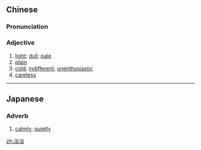 ==Chinese==
{{zh-forms}}

===Pronunciation===
{{zh-pron
|m=dàndàn
|cat=a
}}

===Adjective===
{{zh-adj}}

# [[light]]; [[dull]]; [[pale]] {{gloss|of colour}}
# [[plain]] {{gloss|of flavour}}
# [[cold]]; [[indifferent]]; [[unenthusiastic]]
# [[careless]]

----

==Japanese==
{{ja-kanjitab|たん|たん|yomi=on}}

===Adverb===
{{ja-pos|たんたん|adverb}}

# [[calmly]]; [[quietly]]
#: {{ja-usex|彼女は'''淡々'''と語った。|かのじょ は '''たんたん''' と かたった。|She spoke calmly.}}

[[zh:淡淡]]